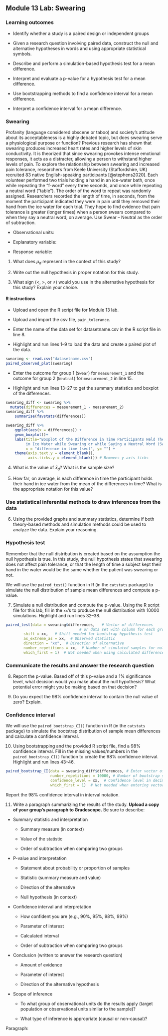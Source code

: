 ## Module 13 Lab:  Swearing

\setstretch{1}


### Learning outcomes

* Identify whether a study is a paired design or independent groups

* Given a research question involving paired data, construct the null and alternative hypotheses
  in words and using appropriate statistical symbols.

* Describe and perform a simulation-based hypothesis test for a mean difference.

* Interpret and evaluate a p-value for a hypothesis test for a mean difference.

* Use bootstrapping methods to find a confidence interval for a mean difference.

* Interpret a confidence interval for a mean difference.

### Swearing

Profanity (language considered obscene or taboo) and society's attitude about its acceptableness is a highly debated topic, but does swearing serve a physiological purpose or function? Previous research has shown that swearing produces increased heart rates and higher levels of skin conductivity. It is theorized that since swearing provokes intense emotional responses, it acts as a distracter, allowing a person to withstand higher levels of pain. To explore the relationship between swearing and increased pain tolerance, researchers from Keele University (Staffordshire, UK) recruited 83 native English-speaking participants [@stephens2020]. Each volunteer performed two trials holding a hand in an ice-water bath, once while repeating the “f-word” every three seconds, and once while repeating a neutral word (“table”). The order of the word to repeat was randomly assigned. Researchers recorded the length of time, in seconds, from the moment the participant indicated they were in pain until they removed their hand from the ice water for each trial. They hope to find evidence that pain tolerance is greater (longer times) when a person swears compared to when they say a neutral word, on average. Use Swear – Neutral as the order of subtraction.

* Observational units:

* Explanatory variable:

* Response variable:

1. What does $\mu_d$ represent in the context of this study?

\vspace{0.8in}

2.  Write out the null hypothesis in proper notation for this study.  

\vspace{0.4in}

3.  What sign ($<$, $>$, or $\neq$) would you use in the alternative hypothesis for this study?  Explain your choice.

\vspace{0.5in}

#### R instructions {-}

* Upload and open the R script file for Module 13 lab. 

* Upload and import the csv file, `pain_tolerance`. 

* Enter the name of the data set for datasetname.csv in the R script file in line 8. 

* Highlight and run lines 1--9 to load the data and create a paired plot of the data. 
```r
swearing <- read.csv("datasetname.csv")
paired_observed_plot(swearing)
```

* Enter the outcome for group 1 (`Swear`) for `measurement_1` and the outcome for group 2 (`Neutral`) for `measurement_2` in line 15.  

* Highlight and run lines 13--27 to get the summary statistics and boxplot of the differences.

```r
swearing_diff <- swearing %>% 
  mutate(differences = measurement_1 - measurement_2)
swearing_diff %>% 
    summarise(favstats(differences))

swearing_diff %>% 
    ggplot(aes(x = differences)) +
    geom_boxplot()+
    labs(title="Boxplot of the Difference in Time Participants Held Their Hand 
         in Ice Water while Swearing or while Saying a Neutral Word (Swearing - Neutral)", 
         x = "difference in time (sec)", y= "") +
    theme(axis.text.y = element_blank(), 
          axis.ticks.y = element_blank()) # Removes y-axis ticks
```

4.  What is the value of $\bar{x}_d$?  What is the sample size?
\vspace{0.25in}

57. How far, on average, is each difference in time the participant holds their hand in ice water from the mean of the differences in time?  What is the appropriate notation for this value?

\vspace{0.4in}

### Use statistical inferential methods to draw inferences from the data {-}


6.  Using the provided graphs and summary statistics, determine if both theory-based methods and simulation methods could be used to analyze the data.  Explain your reasoning.

\vspace{1in}

### Hypothesis test {-}

Remember that the null distribution is created based on the assumption the null hypothesis is true.  In this study, the null hypothesis states that swearing does not affect pain tolerance, or that the length of time a subject kept their hand in the water would be the same whether the patient was swearing or not.

We will use the `paired_test()` function in R (in the `catstats` package) to simulate the null distribution of sample mean differences and compute a p-value. 

\newpage

7.  Simulate a null distribution and compute the p-value. Using the R script file for this lab, fill in the `xx`'s to produce the null distribution with 10000 simulations.  Highlight and run lines 32--38.  

```r
paired_test(data = swearing$differences,   # Vector of differences 
                                 # or data set with column for each group
        shift = xx,   # Shift needed for bootstrap hypothesis test
        as_extreme_as = xx,  # Observed statistic
        direction = "xx",  # Direction of alternative
        number_repetitions = xx,  # Number of simulated samples for null distribution
        which_first = 1)  # Not needed when using calculated differences
```

### Communicate the results and answer the research question {-}

8.  Report the p-value. Based off of this p-value and a 1% significance level, what decision would you make about the null hypothesis?  What potential error might you be making based on that decision?

\vspace{0.5in}

9. Do you expect the 98\% confidence interval to contain the null value of zero?  Explain.

\vspace{0.8in}

### Confidence interval {-}

We will use the `paired_bootstrap_CI()` function in R (in the `catstats` package) to simulate the bootstrap distribution of sample mean differences and calculate a confidence interval. 

10. Using bootstrapping and the provided R script file, find a 98\% confidence interval. Fill in the missing values/numbers in the `paired_bootstrap_CI()` function to create the 98\% confidence interval.  Highlight and run lines 43--46. 
```r
paired_bootstrap_CI(data = swearing_diff$differences, # Enter vector of differences
                    number_repetitions = 10000, # Number of bootstrap samples for CI
                    confidence_level = xx,  # Confidence level in decimal form
                    which_first = 1)  # Not needed when entering vector of differences
```
Report the 98\% confidence interval in interval notation.

\vspace{0.3in}

11. Write a paragraph summarizing the results of the study.  **Upload a copy of your group's paragraph to Gradescope.** Be sure to describe:

* Summary statistic and interpretation

    * Summary measure (in context)
    
    * Value of the statistic 
    
    * Order of subtraction when comparing two groups

* P-value and interpretation

    * Statement about probability or proportion of samples
    
    * Statistic (summary measure and value)
    
    * Direction of the alternative 
    
    * Null hypothesis (in context) 


* Confidence interval and interpretation

    * How confident you are (e.g., 90%, 95%, 98%, 99%)
    
    * Parameter of interest
    
    * Calculated interval
    
    * Order of subtraction when comparing two groups


* Conclusion (written to answer the research question)

    * Amount of evidence
    
    * Parameter of interest 
    
    * Direction of the alternative hypothesis

* Scope of inference

    * To what group of observational units do the results apply (target population or observational units similar to the sample)?
	
    * What type of inference is appropriate (causal or non-causal)?

\newpage

Paragraph:

\newpage